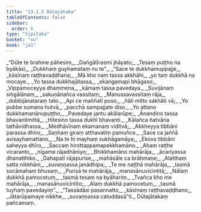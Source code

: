 ```yaml
---
title: "13.1.5 Dūtajātaka"
tableOfContents: false
sidebar:
  order: 6
type: "tipitaka"
basket: "su"
book: "ja1"
---
```



<DynamicBreadcrumb />

<Division number="54" book="ja1" bookNo="22" page="126">

<Paragraph number="2441" type="verses" book="ja1">
_“Dūte te brahme pāhesiṃ,_  
_Gaṅgātīrasmi jhāyato;_  
_Tesaṃ puṭṭho na byākāsi,_  
_Dukkhaṃ guyhamataṃ nu te”._  

</Paragraph>

</Division>
<Division number="55" book="ja1" bookNo="22" page="126">

<Paragraph number="2442" type="verses" book="ja1">
_“Sace te dukkhamuppajje,_  
_kāsīnaṃ raṭṭhavaḍḍhana;_  
_Mā kho naṃ tassa akkhāhi,_  
_yo taṃ dukkhā na mocaye._  

</Paragraph>

</Division>
<Division number="56" book="ja1" bookNo="22" page="126">

<Paragraph number="2443" type="verses" book="ja1">
_Yo tassa dukkhajātassa,_  
_ekaṅgamapi bhāgaso;_  
_Vippamoceyya dhammena,_  
_kāmaṃ tassa pavedaya._  

</Paragraph>

</Division>
<Division number="57" book="ja1" bookNo="22" page="126">

<Paragraph number="2444" type="verses" book="ja1">
_Suvijānaṃ siṅgālānaṃ,_  
_sakuṇānañca vassitaṃ;_  
_Manussavassitaṃ rāja,_  
_dubbijānataraṃ tato._  

</Paragraph>

</Division>
<Division number="58" book="ja1" bookNo="22" page="127">

<Paragraph number="2445" type="verses" book="ja1">
_Api ce maññatī poso,_  
_ñāti mitto sakhāti vā;_  
_Yo pubbe sumano hutvā,_  
_pacchā sampajjate diso._  

</Paragraph>

</Division>
<Division number="59" book="ja1" bookNo="22" page="127">

<Paragraph number="2446" type="verses" book="ja1">
_Yo attano dukkhamanānupuṭṭho,_  
_Pavedaye jantu akālarūpe;_  
_Ānandino tassa bhavantimittā,_  
_Hitesino tassa dukhī bhavanti._  

</Paragraph>

</Division>
<Division number="60" book="ja1" bookNo="22" page="127">

<Paragraph number="2447" type="verses" book="ja1">
_Kālañca ñatvāna tathāvidhassa,_  
_Medhāvīnaṃ ekamanaṃ viditvā;_  
_Akkheyya tibbāni parassa dhīro,_  
_Saṇhaṃ giraṃ atthavatiṃ pamuñce._  

</Paragraph>

</Division>
<Division number="61" book="ja1" bookNo="22" page="127">

<Paragraph number="2448" type="verses" book="ja1">
_Sace ca jaññā avisayhamattano,_  
_Na te hi mayhaṃ sukhāgamāya;_  
_Ekova tibbāni saheyya dhīro,_  
_Saccaṃ hirottappamapekkhamāno._  

</Paragraph>

</Division>
<Division number="62" book="ja1" bookNo="22" page="127">

<Paragraph number="2449" type="verses" book="ja1">
_Ahaṃ raṭṭhe vicaranto,_  
_nigame rājadhāniyo;_  
_Bhikkhamāno mahārāja,_  
_ācariyassa dhanatthiko._  

</Paragraph>

</Division>
<Division number="63" book="ja1" bookNo="22" page="127">

<Paragraph number="2450" type="verses" book="ja1">
_Gahapatī rājapurise,_  
_mahāsāle ca brāhmaṇe;_  
_Alatthaṃ satta nikkhāni,_  
_suvaṇṇassa janādhipa;_  
_Te me naṭṭhā mahārāja,_  
_tasmā socāmahaṃ bhusaṃ._  

</Paragraph>

</Division>
<Division number="64" book="ja1" bookNo="22" page="128">

<Paragraph number="2451" type="verses" book="ja1">
_Purisā te mahārāja,_  
_manasānuvicintitā;_  
_Nālaṃ dukkhā pamocetuṃ,_  
_tasmā tesaṃ na byāhariṃ._  

</Paragraph>

</Division>
<Division number="65" book="ja1" bookNo="22" page="128">

<Paragraph number="2452" type="verses" book="ja1">
_Tvañca kho me mahārāja,_  
_manasānuvicintito;_  
_Alaṃ dukkhā pamocetuṃ,_  
_tasmā tuyhaṃ pavedayiṃ”._  

</Paragraph>

</Division>
<Division number="66" book="ja1" bookNo="22" page="128">

<Paragraph number="2453" type="verses" book="ja1">
_“Tassādāsi pasannatto,_  
_kāsīnaṃ raṭṭhavaḍḍhano;_  
_Jātarūpamaye nikkhe,_  
_suvaṇṇassa catuddasā”ti._  


</Paragraph>
</Division>

<Paragraph number="2454" type="center" book="ja1">
Dūtajātakaṃ pañcamaṃ.
</Paragraph>